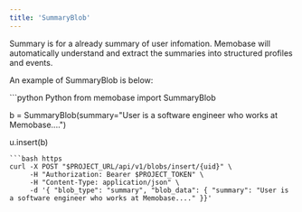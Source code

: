 ```yaml
---
title: 'SummaryBlob'
---
```


Summary is for a already summary of user infomation.
Memobase will automatically understand and extract the summaries into structured profiles and events.

An example of SummaryBlob is below:

<Accordion title="Example to insert SummaryBlob">
<CodeGroup>
```python Python
from memobase import SummaryBlob

b = SummaryBlob(summary="User is a software engineer who works at Memobase....")


u.insert(b)
```
```bash https
curl -X POST "$PROJECT_URL/api/v1/blobs/insert/{uid}" \
     -H "Authorization: Bearer $PROJECT_TOKEN" \
     -H "Content-Type: application/json" \
     -d '{ "blob_type": "summary", "blob_data": { "summary": "User is a software engineer who works at Memobase...." }}'
```
</CodeGroup>
</Accordion>